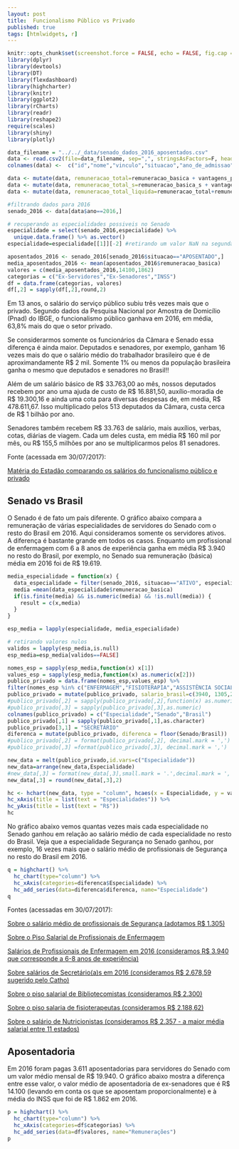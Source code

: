 ```yaml
---
layout: post
title:  Funcionalismo Público vs Privado
published: true
tags: [htmlwidgets, r]
---
```


```r
knitr::opts_chunk$set(screenshot.force = FALSE, echo = FALSE, fig.cap = "")
library(dplyr)
library(devtools)
library(DT)
library(flexdashboard)
library(highcharter)
library(knitr)
library(ggplot2)
library(rCharts)
library(readr)
library(reshape2)
require(scales)
library(shiny)
library(plotly)
```

```r

data_filename = "../../_data/senado_dados_2016_aposentados.csv"
data <- read.csv2(file=data_filename, sep=",", stringsAsFactors=F, header=T, dec=".", encoding = "UTF-8")
colnames(data) <-  c("id","nome","vinculo","situacao","ano_de_admissao","cargo","padrao","especialidade","mes","ano","remuneracao_basica","vantagens_pessoais","funcao_comissao","gratificacao_natalina","horas_extras","outras_remuneracoes","adicional_periculosidade","adicional_noturno","abono_permanencia","reversao","imposto_de_renda","psss","faltas","remuneracao_apos_descontos","diarias","auxilios","auxilio_alimentacao","vantagens_indenizatorias","adicional_ferias","ferias_indenizatorias","licenca_premio","remuneracao_basica_s","vantagens_pessoais_s","funcao_comissao_s","gratificacao_natalina_s","horas_extras_s","outras_remuneracoes_s","adicional_periculosidade_s","adicional_noturno_s","abono_permanencia_s","reversao_s","imposto_de_renda_s","psss_s","faltas_s","remuneracao_apos_descontos_s","diarias_s","auxilios_s","auxilio_alimentacao_s","vantagens_indenizatorias_s","adicional_ferias_s","ferias_indenizatorias_s","licenca_premio_s")

data <- mutate(data, remuneracao_total=remuneracao_basica + vantagens_pessoais + funcao_comissao + gratificacao_natalina + horas_extras + outras_remuneracoes + adicional_periculosidade + adicional_noturno + abono_permanencia + reversao + imposto_de_renda + psss + faltas + diarias + auxilios + auxilio_alimentacao + vantagens_indenizatorias + adicional_ferias + ferias_indenizatorias + licenca_premio)
data <- mutate(data, remuneracao_total_s=remuneracao_basica_s + vantagens_pessoais_s + funcao_comissao_s + gratificacao_natalina_s + horas_extras_s + outras_remuneracoes_s + adicional_periculosidade_s + adicional_noturno_s + abono_permanencia_s + reversao_s + imposto_de_renda_s + psss_s + faltas_s + diarias_s + auxilios_s + auxilio_alimentacao_s + vantagens_indenizatorias_s + adicional_ferias_s + ferias_indenizatorias_s + licenca_premio_s)
data <- mutate(data, remuneracao_total_liquida=remuneracao_total+remuneracao_total_s)

#filtrando dados para 2016
senado_2016 <- data[data$ano==2016,]

# recuperando as especialidades possiveis no Senado
especialidade = select(senado_2016,especialidade) %>%
  unique.data.frame() %>% as.vector()
especialidade=especialidade[[1]][-2] #retirando um valor NaN na segunda posição

aposentados_2016 <- senado_2016[senado_2016$situacao=="APOSENTADO",]
media_aposentados_2016 <- mean(aposentados_2016$remuneracao_basica)
valores = c(media_aposentados_2016,14100,1862)
categorias = c("Ex-Servidores","Ex-Senadores","INSS")
df = data.frame(categorias, valores)
df[,2] = sapply(df[,2],round,2) 
```

Em 13 anos, o salário do serviço público subiu três vezes mais que o privado. Segundo dados da Pesquisa Nacional por Amostra de Domicílio (Pnad) do IBGE, o funcionalismo público ganhava em 2016, em média, 63,8% mais do que o setor privado.

Se considerarmos somente os funcionários da Câmara e Senado essa diferença é ainda maior. Deputados e senadores, por exemplo, ganham 16 vezes mais do que o salário médio do trabalhador brasileiro que é de aproximandamente R$ 2 mil. Somente 1% ou menos da população brasileira ganha o mesmo que deputados e senadores no Brasil!! 

Além de um salário básico de R$ 33.763,00 ao mês, nossos deputados recebem por ano uma ajuda de custo de R$ 16.881,50, auxílio-moradia de R$ 19.300,16 e ainda uma cota para diversas despesas de, em média, R$ 478.611,67. Isso multiplicado pelos 513 deputados da Câmara, custa cerca de R$ 1 bilhão por ano.

Senadores também recebem R$ 33.763 de salário, mais auxílios, verbas, cotas, diárias de viagem. Cada um deles custa, em média R$ 160 mil por mês, ou R$ 155,5 milhões por ano se multiplicarmos pelos 81 senadores. 

Fonte (acessada em 30/07/2017):

[Matéria do Estadão comparando os salários do funcionalismo público e privado](http://economia.estadao.com.br/noticias/geral,em-13-anos-salario-do-servico-publico-subiu-tres-vezes-mais-que-o-privado,10000079369)

## Senado vs Brasil

O Senado é de fato um país diferente. O gráfico abaixo compara a remuneração de várias especialidades de servidores do Senado com o resto do Brasil em 2016. Aqui consideramos somente os servidores ativos. A diferença é bastante grande em todos os casos. Enquanto um profissional de enfermagem com 6 a 8 anos de experiência ganha em média R$ 3.940 no resto do Brasil, por exemplo, no Senado sua remuneração (básica) média em 2016 foi de R$ 19.619. 

```r
media_especialidade = function(x) {
  data_especialidade = filter(senado_2016, situacao=="ATIVO", especialidade==x)
  media =mean(data_especialidade$remuneracao_basica)
  if(is.finite(media) && is.numeric(media) && !is.null(media)) {
    result = c(x,media)
  }
}

esp_media = lapply(especialidade, media_especialidade)

# retirando valores nulos
validos = lapply(esp_media,is.null)
esp_media=esp_media[validos==FALSE]

nomes_esp = sapply(esp_media,function(x) x[1])
values_esp = sapply(esp_media,function(x) as.numeric(x[2]))
publico_privado = data.frame(nomes_esp,values_esp) %>%
filter(nomes_esp %in% c("ENFERMAGEM","FISIOTERAPIA","ASSISTÊNCIA SOCIAL","NUTRIÇÃO","BIBLIOTECONOMIA","SECRETÁRIO PARLAMENTAR","SEGURANÇA"))
publico_privado = mutate(publico_privado, salario_brasil=c(3940, 1305,2678.59,2300,2357,2280,2188.62))
#publico_privado[,2] = sapply(publico_privado[,2],function(x) as.numeric(levels(x))[x])
#publico_privado[,3] = sapply(publico_privado[,3],as.numeric)
colnames(publico_privado) = c("Especialidade","Senado","Brasil")
publico_privado[,1] = sapply(publico_privado[,1],as.character)
publico_privado[3,1] = "SECRETÁRIO"
diferenca = mutate(publico_privado, diferenca = floor(Senado/Brasil))
#publico_privado[,2] = format(publico_privado[,2], decimal.mark = ',')
#publico_privado[,3] =format(publico_privado[,3], decimal.mark = ',')

new_data = melt(publico_privado,id.vars=c("Especialidade"))
new_data=arrange(new_data,Especialidade)
#new_data[,3] = format(new_data[,3],small.mark = '.',decimal.mark = ',')
new_data[,3] = round(new_data[,3],2)
```

```r
hc <- hchart(new_data, type = "column", hcaes(x = Especialidade, y = value, group = variable)) %>%
hc_xAxis(title = list(text = "Especialidades")) %>%
hc_yAxis(title = list(text = "R$")) 
hc
```

No gráfico abaixo vemos quantas vezes mais cada especialidade no Senado ganhou em relação ao salário médio de cada especialidade no resto do Brasil. Veja que a especialidade Segurança no Senado ganhou, por exemplo, 16 vezes mais que o salário médio de profissionais de Segurança no resto do Brasil em 2016.


```r
q = highchart() %>%
  hc_chart(type="column") %>%
  hc_xAxis(categories=diferenca$Especialidade) %>%
  hc_add_series(data=diferenca$diferenca, name="Especialidade")
q
```

Fontes (acessadas em 30/07/2017):

[Sobre o salário médio de profissionais de Segurança (adotamos R$ 1.305)](http://www.guiadacarreira.com.br/salarios/quanto-ganha-um-seguranca/)

[Sobre o Piso Salarial de Profissionais de Enfermagem ](http://seesp.com.br/pisos/)

[Salários de Profissionais de Enfermagem em 2016 (consideramos R$ 3.940 que corresponde a 6-8 anos de experiência)](http://www.guiadacarreira.com.br/salarios/piso-salarial-enfermeiro/ )

[Sobre salários de Secretário(a)s em 2016 (consideramos R$ 2.678,59 sugerido pelo Catho)](http://www.guiadacarreira.com.br/salarios/quanto-ganha-uma-secretaria/)

[Sobre o piso salarial de Bibliotecomistas (consideramos R$ 2.300)](http://guiadoestudante.abril.com.br/blog/pordentrodasprofissoes/o-que-faz-um-bibliotecario-e-qual-a-diferenca-entre-biblioteconomia-e-arquivologia/)

[Sobre o piso salaria de fisioterapeutas (consideramos R$ 2.188,62)](http://www.pisosalarial.com.br/salarios/piso-salarial-fisioterapeuta/)

[Sobre o salário de Nutricionistas (consideramos R$ 2.357 - a maior média salarial entre 11 estados)]( https://nutrisoft.com.br/conheca-o-piso-salarial-do-nutricionista-e-como-ele-e-definido/)

## Aposentadoria

Em 2016 foram pagas 3.611 aposentadorias para servidores do Senado com um valor médio mensal de R$ 19.940. O gráfico abaixo mostra a diferença entre esse valor, o valor médio de aposentadoria de ex-senadores que é R$ 14.100 (levando em conta os que se aposentam proporcionalmente) e à média do INSS que foi de R$ 1.862 em 2016. 

```r
p = highchart() %>%
  hc_chart(type="column") %>%
  hc_xAxis(categories=df$categorias) %>%
  hc_add_series(data=df$valores, name="Remunerações")
p
```

